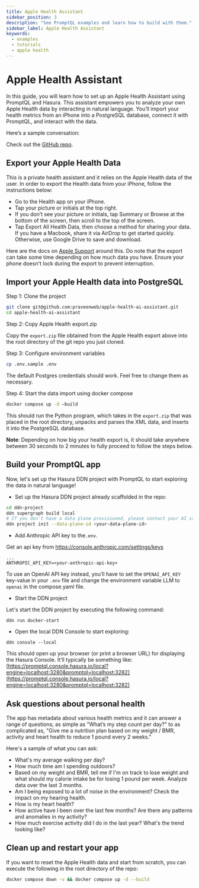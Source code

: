 ```yaml
---
title: Apple Health Assistant
sidebar_position: 3
description: "See PromptQL examples and learn how to build with them."
sidebar_label: Apple Health Assistant
keywords:
  - examples
  - tutorials
  - apple health
---
```



# Apple Health Assistant

In this guide, you will learn how to set up an Apple Health Assistant using PromptQL and Hasura. This assistant empowers
you to analyze your own Apple Health data by interacting in natural language. You’ll import your health metrics from an
iPhone into a PostgreSQL database, connect it with PromptQL, and interact with the data.

Here’s a sample conversation:

<Thumbnail src="/img/get-started/fitness-activity.jpeg" alt="Apple Health Fitness Activity" />

Check out the [GitHub repo](https://github.com/praveenweb/apple-health-ai-assistant).

<Prereqs />

## Export your Apple Health Data

This is a private health assistant and it relies on the Apple Health data of the user. In order to export the Health
data from your iPhone, follow the instructions below:

- Go to the Health app on your iPhone.
- Tap your picture or initials at the top right.
- If you don’t see your picture or initials, tap Summary or Browse at the bottom of the screen, then scroll to the top
  of the screen.
- Tap Export All Health Data, then choose a method for sharing your data. If you have a Macbook, share it via AirDrop to
  get started quickly. Otherwise, use Google Drive to save and download.

Here are the docs on
[Apple Support](https://support.apple.com/guide/iphone/share-your-health-data-iph5ede58c3d/ios#iphe962dcbd2) around
this. Do note that the export can take some time depending on how much data you have. Ensure your phone doesn't lock
during the export to prevent interruption.

## Import your Apple Health data into PostgreSQL

Step 1: Clone the project

```bash copy
git clone git@github.com:praveenweb/apple-health-ai-assistant.git
cd apple-health-ai-assistant
```

Step 2: Copy Apple Health export.zip

Copy the `export.zip` file obtained from the Apple Health export above into the root directory of the git repo you just
cloned.

Step 3: Configure environment variables

```bash copy
cp .env.sample .env
```

The default Postgres credentials should work. Feel free to change them as necessary.

Step 4: Start the data import using docker compose

```bash copy
docker compose up -d –build
```

This should run the Python program, which takes in the `export.zip` that was placed in the root directory, unpacks and
parses the XML data, and inserts it into the PostgreSQL database.

**Note**: Depending on how big your health export is, it should take anywhere between 30 seconds to 2 minutes to fully
proceed to follow the steps below.

## Build your PromptQL app

Now, let's set up the Hasura DDN project with PromptQL to start exploring the data in natural language!

- Set up the Hasura DDN project already scaffolded in the repo:

```bash copy
cd ddn-project
ddn supergraph build local
# If you don't have a data plane provisioned, please contact your AI strategist
ddn project init --data-plane-id <your-data-plane-id>
```

- Add Anthropic API key to the`.env`.

Get an api key from https://console.anthropic.com/settings/keys

```.env file
...
ANTHROPIC_API_KEY=<your-anthropic-api-key>
```

To use an OpenAI API key instead, you’ll have to set the `OPENAI_API_KEY` key-value in your `.env` file and change the
environment variable LLM to `openai` in the compose.yaml file.

- Start the DDN project

Let's start the DDN project by executing the following command:

```ddn
ddn run docker-start
```

- Open the local DDN Console to start exploring:

```ddn
ddn console --local
```

This should open up your browser (or print a browser URL) for displaying the Hasura Console. It’ll typically be
something like:
[https://promptql.console.hasura.io/local?engine=localhost:3280&promptql=localhost:3282](https://promptql.console.hasura.io/local?engine=localhost:3280&promptql=localhost:3282)

## Ask questions about personal health

The app has metadata about various health metrics and it can answer a range of questions; as simple as "What’s my step
count per day?" to as complicated as, "Give me a nutrition plan based on my weight / BMR, activity and heart health to
reduce 1 pound every 2 weeks."

Here's a sample of what you can ask:

- What's my average walking per day?
- How much time am I spending outdoors?
- Based on my weight and BMR, tell me if I'm on track to lose weight and what should my calorie intake be for losing 1
  pound per week. Analyze data over the last 3 months.
- Am I being exposed to a lot of noise in the environment? Check the impact on my hearing health.
- How is my heart health?
- How active have I been over the last few months? Are there any patterns and anomalies in my activity?
- How much exercise activity did I do in the last year? What's the trend looking like?

## Clean up and restart your app

If you want to reset the Apple Health data and start from scratch, you can execute the following in the root directory
of the repo:

```bash copy
docker compose down -v && docker compose up -d --build
```
